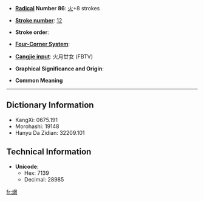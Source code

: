 * '''[[Index:Chinese radical| Radical]] Number 86''': [[Index:Chinese radical/火|火]]+8 strokes

* '''[[Index:Chinese total strokes|Stroke number]]''': [[Index:Chinese total strokes/12|12]]

* '''Stroke order''': 

* '''[[Index:Chinese four corner|Four-Corner System]]''': 

* '''[[Index:Chinese Cangjie|Cangjie input]]''': 火月廿女 (FBTV)

* '''Graphical Significance and Origin''': 

* '''Common Meaning'''

----

== Dictionary Information ==

* KangXi: 0675.191
* Morohashi: 19148
* Hanyu Da Zidian: 32209.101

== Technical Information ==

* '''Unicode''':
** Hex: 7139
** Decimal: 28985

[[fr:焹]]